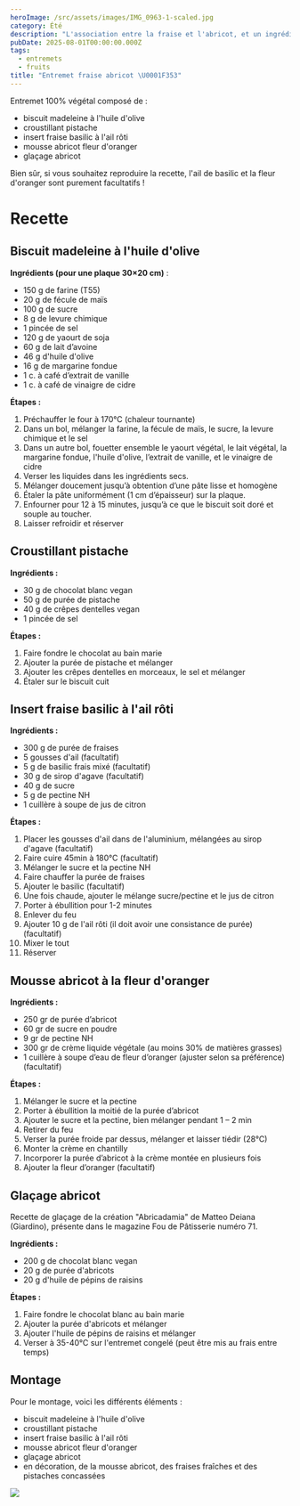 ```yaml
---
heroImage: /src/assets/images/IMG_0963-1-scaled.jpg
category: Été
description: "L'association entre la fraise et l'abricot, et un ingrédient surprise !"
pubDate: 2025-08-01T00:00:00.000Z
tags:
  - entremets
  - fruits
title: "Entremet fraise abricot \U0001F353"
---
```


Entremet 100% végétal composé de :

- biscuit madeleine à l'huile d'olive
- croustillant pistache
- insert fraise basilic à l'ail rôti
- mousse abricot fleur d'oranger
- glaçage abricot

Bien sûr, si vous souhaitez reproduire la recette, l'ail de basilic et la fleur d'oranger sont purement facultatifs !

# Recette

## Biscuit madeleine à l'huile d'olive

**Ingrédients (pour une plaque 30×20 cm)** :

- 150 g de farine (T55)
- 20 g de fécule de maïs
- 100 g de sucre
- 8 g de levure chimique
- 1 pincée de sel
- 120 g de yaourt de soja
- 60 g de lait d’avoine
- 46 g d'huile d'olive
- 16 g de margarine fondue
- 1 c. à café d’extrait de vanille
- 1 c. à café de vinaigre de cidre

**Étapes :**

1. Préchauffer le four à 170°C (chaleur tournante)
2. Dans un bol, mélanger la farine, la fécule de maïs, le sucre, la levure chimique et le sel
3. Dans un autre bol, fouetter ensemble le yaourt végétal, le lait végétal, la margarine fondue, l'huile d'olive, l’extrait de vanille, et le vinaigre de cidre
4. Verser les liquides dans les ingrédients secs.
5. Mélanger doucement jusqu’à obtention d’une pâte lisse et homogène
6. Étaler la pâte uniformément (1 cm d’épaisseur) sur la plaque.
7. Enfourner pour 12 à 15 minutes, jusqu’à ce que le biscuit soit doré et souple au toucher.
8. Laisser refroidir et réserver

## Croustillant pistache

**Ingrédients :**

- 30 g de chocolat blanc vegan
- 50 g de purée de pistache
- 40 g de crêpes dentelles vegan
- 1 pincée de sel

**Étapes :**

1. Faire fondre le chocolat au bain marie
2. Ajouter la purée de pistache et mélanger
3. Ajouter les crêpes dentelles en morceaux, le sel et mélanger
4. Étaler sur le biscuit cuit

## Insert fraise basilic à l'ail rôti

**Ingrédients :**

- 300 g de purée de fraises
- 5 gousses d'ail (facultatif)
- 5 g de basilic frais mixé (facultatif)
- 30 g de sirop d'agave (facultatif)
- 40 g de sucre
- 5 g de pectine NH
- 1 cuillère à soupe de jus de citron

**Étapes :**

1. Placer les gousses d'ail dans de l'aluminium, mélangées au sirop d'agave (facultatif)
2. Faire cuire 45min à 180°C (facultatif)
3. Mélanger le sucre et la pectine NH
4. Faire chauffer la purée de fraises
5. Ajouter le basilic (facultatif)
6. Une fois chaude, ajouter le mélange sucre/pectine et le jus de citron
7. Porter à ébullition pour 1-2 minutes
8. Enlever du feu
9. Ajouter 10 g de l'ail rôti (il doit avoir une consistance de purée) (facultatif)
10. Mixer le tout
11. Réserver

## Mousse abricot à la fleur d'oranger

**Ingrédients :**

- 250 gr de purée d’abricot
- 60 gr de sucre en poudre
- 9 gr de pectine NH
- 300 gr de crème liquide végétale (au moins 30% de matières grasses)
- 1 cuillère à soupe d’eau de fleur d’oranger (ajuster selon sa préférence) (facultatif)

**Étapes :**

1. Mélanger le sucre et la pectine
2. Porter à ébullition la moitié de la purée d’abricot
3. Ajouter le sucre et la pectine, bien mélanger pendant 1 – 2 min
4. Retirer du feu
5. Verser la purée froide par dessus, mélanger et laisser tiédir (28°C)
6. Monter la crème en chantilly
7. Incorporer la purée d’abricot à la crème montée en plusieurs fois
8. Ajouter la fleur d’oranger (facultatif)

## Glaçage abricot

Recette de glaçage de la création "Abricadamia" de Matteo Deiana (Giardino), présente dans le magazine Fou de Pâtisserie numéro 71.

**Ingrédients :**

- 200 g de chocolat blanc vegan
- 20 g de purée d'abricots
- 20 g d'huile de pépins de raisins

**Étapes :**

1. Faire fondre le chocolat blanc au bain marie
2. Ajouter la purée d'abricots et mélanger
3. Ajouter l'huile de pépins de raisins et mélanger
4. Verser à 35-40°C sur l'entremet congelé (peut être mis au frais entre temps)

## Montage

Pour le montage, voici les différents éléments :

- biscuit madeleine à l'huile d'olive
- croustillant pistache
- insert fraise basilic à l'ail rôti
- mousse abricot fleur d'oranger
- glaçage abricot
- en décoration, de la mousse abricot, des fraises fraîches et des pistaches concassées

![](/src/assets/images/Publications18-edited.png)
